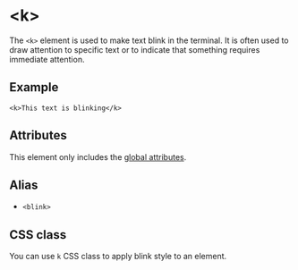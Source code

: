 # \<k>

The `<k>` element is used to make text blink in the terminal. It is often used to draw attention to specific text or to indicate that something requires immediate attention.

## Example

```ziyy
<k>This text is blinking</k>
```

## Attributes

This element only includes the [global attributes](../globals.mdx).

## Alias

- `<blink>`

## CSS class

You can use `k` CSS class to apply blink style to an element.
